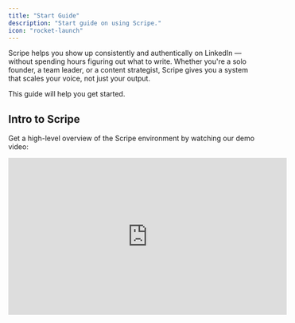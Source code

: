 ```yaml
---
title: "Start Guide"
description: "Start guide on using Scripe."
icon: "rocket-launch"
---
```


Scripe helps you show up consistently and authentically on LinkedIn — without spending hours figuring out what to write. Whether you're a solo founder, a team leader, or a content strategist, Scripe gives you a system that scales your voice, not just your output.

This guide will help you get started.

## Intro to Scripe

Get a high-level overview of the Scripe environment by watching our demo video:

<iframe width="560" height="315" src="https://www.youtube.com/embed/8BKufHjvhVQ?si=XTi4k6LqZ_VTgL-W" title="YouTube video player" frameborder="0" allow="accelerometer; autoplay; clipboard-write; encrypted-media; gyroscope; picture-in-picture; web-share" referrerpolicy="strict-origin-when-cross-origin" allowfullscreen />

### Onboarding sessions

[Join a live onboarding session](https://lu.ma/scripe) to learn the essentials of Scripe and see demos of our product.

<Tip>
  You can watch past onboarding sessions on [Scripe's Youtube →](https://www.youtube.com/@Scripe-io)
</Tip>

### Join our WhatsApp community

Meet other Scripe users to get advice and exchange tips in our [Whatsapp Community](https://chat.whatsapp.com/EeUfj6CpDUE6QxCHkp3XD7).

## Setting up Scripe

Everything in Scripe starts with a [workspace](/account/workspaces). You’ll be asked to:

- Name your workspace
- [Choose your plan](/started/plans) (you can start free)
- Add your [personal brand](/account/personalbrand) or [team members](/team-plan/people)

You can always [invite more people](/team-plan/invite) or upgrade later.

<Info>
  In Scripe, a [Personal Brand](/account/personalbrand) refers to the LinkedIn profile you manage through the platform. You can manage multiple Personal Brands on the Team plan, and a single Personal Brand in the Starter and Professional Plans.
</Info>

![New Dashboard Banner Web](/images/New_Dashboard_Banner.webp)

### Step-by-step for individuals:

1. Create your [personal brand](/account/personalbrand), [connect it with LinkedIn](/account/li-connection), and install the [Chrome Extension](/account/chrome).
2. Set up your [content strategy](/content-strategy/content-strategy) (your role, goals, and audience).
3. Add sources to your [Knowledge Base](/sidebar/knowledge) so Scripe can learn more about you.
4. Create your first post:
   - From [audio](/one-post/audio), [text](/one-post/text), or [blank](/one-post/blank).
   - From a [YouTube video](/multiple-posts/youtube), a [long document](/multiple-posts/file), or from a [Content Interview](/multiple-posts/interview).
   - From an [AI-powered Scripe suggestion](/multiple-posts/ai-powered).
5. Use the [Calendar](/sidebar/calendar) view to organize your content and track consistency.
6. Use the [Inspiration page](/sidebar/inspiration) to repurpose posts or follow creators.
   - Scripe subtly adapts your [tone of voice](/sidebar/tov) to match the tone of your followed creators.
7. Check your [Analytics](/sidebar/analytics) tab to learn what works and improve from there.

### Step-by-step for Teams:

1. [Invite teammates](/team-plan/invite) to the team [workspace](/team-plan/workspace).
2. Set up each [member's role](/team-plan/people) within the workspace.
3. [Set up up to 10 personal brands](/team-plan/set-up) and follow the individuals' set up.
4. Understand how to work with the:
   1. [Content Approval Workflow](/team-plan/content-approval)
   2. [Company Calendar](/team-plan/team-calendar)
   3. [Company Analytics](/team-plan/team-analytics)

<Tip>
  Learn more about different ways to work as a team in Scripe, in our [Team Workflows article →](/team-plan/workflows)
</Tip>

### Agencies or Partners:

Please refer to the following chapters:

1. [Understanding Team & Agency Pricing in Scripe](/agencies/pricing)
2. [Setting Up Scripe for Your Clients](/agencies/setup-for-client)
3. [Working in a Client’s Workspace in Scripe](/agencies/client-setup)

## Integrations

Currently, Scripe integrates with:

1. [Whatsapp](/integrations/whats-app)